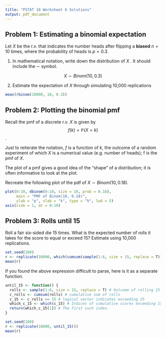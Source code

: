 ```yaml
---
title: "PSTAT 10 Worksheet 6 Solutions"
output: pdf_document
---
```


## Problem 1: Estimating a binomial expectation

Let $X$  be the r.v. that indicates the number heads after flipping a **biased** $n=10$ times, where the probability of heads is $p=0.3$.

 1. In mathematical notation, write down the distribution of $X$ . It should include the $\sim$ symbol.

$$X \sim Binom(10,0.3)$$

2. Estimate the expectation of $X$ through simulating 10,000 replications

```r
mean(rbinom(10000, 10, 0.3))
```

## Problem 2: Plotting the binomial pmf
Recall the pmf of a discrete r.v. $X$ is given by $$f(k)= \mathbb{P}(X=k)$$. 

Just to reiterate the notation, $f$ is a function of $k$, the outcome of a random experiment of which $X$ is a numerical value (e.g. number of heads); f
 is the pmf of $X$.

The plot of a pmf gives a good idea of the “shape” of a distribution; it is often informative to look at the plot.

Recreate the following plot of the pdf of $X \sim Binom(10,0.18)$.

```r
plot(0:10, dbinom(0:10, size = 10, prob = 0.18),
     main = "PMF of Binom(10, 0.18)",
     ylab = "p", xlab = "k", type = "h", lwd = 5)
axis(side = 1, at = 0:10)
```

## Problem 3: Rolls until 15

Roll a fair six-sided die 15 times. What is the expected number of rolls it takes for the score to equal or exceed 15? Estimate using 10,000
replications.

```r
set.seed(100)
r <- replicate(10000, which(cumsum(sample(1:6, size = 15, replace = T)) >= 15)[1])
mean(r)
```

If you found the above expression difficult to parse, here is it as a separate function.

```r
until_15 <- function() {
  rolls <- sample(1:6, size = 15, replace = T) # Outcome of rolling 15 dice
  c_rolls <- cumsum(rolls) # cumulative sum of rolls
  c_15 <- c_rolls >= 15 # logical vector indicates exceeding 15
  which_c_15 <- which(c_15) # Indices of cumulative scores exceeding 15
  return(which_c_15[1]) # The first such index.
}

set.seed(100)
r <- replicate(10000, until_15())
mean(r)
```